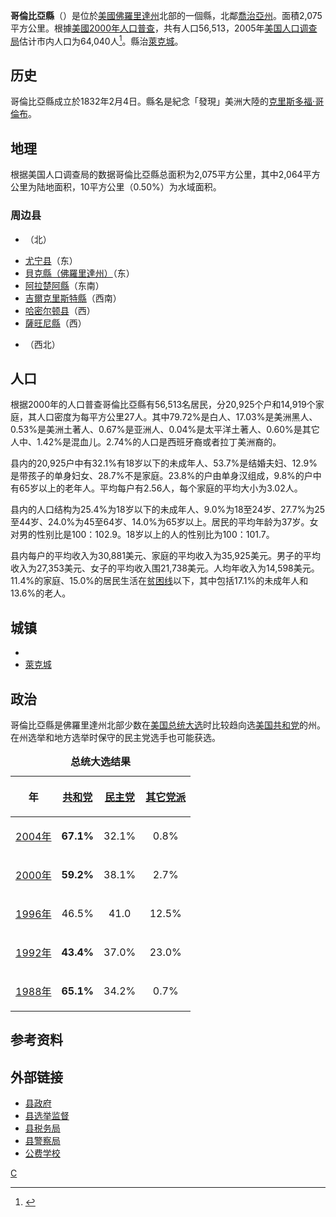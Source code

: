{{Otheruses|哥倫比亞縣|subject=美國佛羅里達州的一個縣|other=同名的縣}}
{{Infobox U.S. County|
 county  = 哥倫比亞縣|
 state = 佛羅里達州 |
 en county  = Columbia County|
 en state = Florida |
 seal = |
 map size= 250 |
 founded = 1832年2月4日|
 seat = [[萊克城_(佛羅里達州)|萊克城]] | 
 area = 2,075 [[平方公里|km²]] (801 [[平方米英里|mi²]]) |
 area land  = 2,064 km² (797 mi²) |
 area water = 10 km² (4 mi²) |
 area percentage = 0.50% |
 census yr = 2000|
 pop = 56,513 |
 density = 27|
 web = www.columbiacountyfla.com|
|}}
'''哥倫比亞縣'''（{{lang-en|Columbia County}}）是位於[[美國|美國]][[佛羅里達州|佛羅里達州]]北部的一個縣，北鄰[[喬治亞州|喬治亞州]]。面積2,075平方公里。根據[[美國2000年人口普查|美國2000年人口普查]]，共有人口56,513，2005年[[美国人口调查局|美国人口调查局]]估计市内人口为64,040人<ref>{{Cite web |url=http://www.census.gov/popest/counties/tables/CO-EST2005-01-12.xls |title=存档副本 |access-date=2007-03-09 |archive-url=https://web.archive.org/web/20061015045334/http://www.census.gov/popest/counties/tables/CO-EST2005-01-12.xls |archive-date=2006-10-15 |dead-url=yes }}</ref>。縣治[[萊克城_(佛羅里達州)|萊克城]]。

==历史==
哥倫比亞縣成立於1832年2月4日。縣名是紀念「發現」美洲大陸的[[克里斯多福·哥倫布|克里斯多福·哥倫布]]。

==地理==
根据美国人口调查局的数据哥倫比亞縣总面积为2,075平方公里，其中2,064平方公里为陆地面积，10平方公里（0.50%）为水域面积。

===周边县===
*{{lang|en|Clinch County, Georgia}}（北）
*[[尤宁县_(佛罗里达州)|尤宁县]]（东）
*[[貝克縣_(佛羅里達州)|貝克縣（佛羅里達州）]]（东）
*[[阿拉楚阿縣_(佛羅里達州)|阿拉楚阿縣]]（东南）
*[[吉爾克里斯特縣_(佛羅里達州)|吉爾克里斯特縣]]（西南）
*[[哈密尔顿县_(佛罗里达州)|哈密尔顿县]]（西）
*[[薩旺尼縣_(佛羅里達州)|薩旺尼縣]]（西）
*{{lang|en|Echols County, Georgia}}（西北）

==人口==
根据2000年的人口普查哥倫比亞縣有56,513名居民，分20,925个户和14,919个家庭，其人口密度为每平方公里27人。其中79.72%是白人、17.03%是美洲黑人、0.53%是美洲土著人、0.67%是亚洲人、0.04%是太平洋土著人、0.60%是其它人中、1.42%是混血儿。2.74%的人口是西班牙裔或者拉丁美洲裔的。

县内的20,925户中有32.1%有18岁以下的未成年人、53.7%是结婚夫妇、12.9%是带孩子的单身妇女、28.7%不是家庭。23.8%的户由单身汉组成，9.8%的户中有65岁以上的老年人。平均每户有2.56人，每个家庭的平均大小为3.02人。

县内的人口结构为25.4%为18岁以下的未成年人、9.0%为18至24岁、27.7%为25至44岁、24.0%为45至64岁、14.0%为65岁以上。居民的平均年龄为37岁。女对男的性别比是100：102.9。18岁以上的人的性别比为100：101.7。

县内每户的平均收入为30,881美元、家庭的平均收入为35,925美元。男子的平均收入为27,353美元、女子的平均收入围21,738美元。人均年收入为14,598美元。11.4%的家庭、15.0%的居民生活在[[贫困线|贫困线]]以下，其中包括17.1%的未成年人和13.6%的老人。

==城镇==
*{{lang|en|Fort White, Florida}}
*[[萊克城_(佛羅里達州)|萊克城]]

==政治==
哥倫比亞縣是佛羅里達州北部少数在[[美国总统大选|美国总统大选]]时比较趋向选[[美国共和党|美国共和党]]的州。在州选举和地方选举时保守的民主党选手也可能获选。
{| align="center" border="2" cellpadding="4" cellspacing="0" style="margin: 1em 1em 1em 0; border: 1px #aaa solid; border-collapse: collapse; font-size: 95%;"
|+ '''总统大选结果'''
|- bgcolor=orange
! 年
! [[美国共和党|共和党]]
! [[美国民主党|民主党]]
! [[其它党派|其它党派]]
|-
|align="center" bgcolor="#f0f0ff"|[[2004年美国总统选举|2004年]]
|align="center" bgcolor="#fff3f3"|'''67.1%'''
|align="center" bgcolor="#f0f0ff"|32.1% 
|align="center" bgcolor="#f0f0ff"|0.8% 
|-
|align="center" bgcolor="#f0f0ff"|[[2000年美国总统选举|2000年]]
|align="center" bgcolor="#fff3f3"|'''59.2% '''
|align="center" bgcolor="#f0f0ff"|38.1%
|align="center" bgcolor="#f0f0ff"|2.7%
|-
|align="center" bgcolor="#f0f0ff"|[[1996年美国总统选举|1996年]]
|align="center" bgcolor="#fff3f3"|46.5%
|align="center" bgcolor="#f0f0ff"|41.0 
|align="center" bgcolor="#f0f0ff"|12.5% 
|-
|align="center" bgcolor="#f0f0ff"|[[1992年美国总统选举|1992年]]
|align="center" bgcolor="#fff3f3"|'''43.4%''' 
|align="center" bgcolor="#f0f0ff"|37.0%
|align="center" bgcolor="#f0f0ff"|23.0% 
|-
|align="center" bgcolor="#fff3f3"|[[1988年美国总统选举|1988年]]
|align="center" bgcolor="#fff3f3"|'''65.1%''' 
|align="center" bgcolor="#f0f0ff"|34.2% 
|align="center" bgcolor="#f0f0ff"|0.7%
|}

==参考资料==
<references />

==外部链接==
*[http://www.columbiacountyfla.com/ 县政府]{{Wayback|url=http://www.columbiacountyfla.com/ |date=20171022033343 }} 
*[https://web.archive.org/web/20041130165531/http://cceofl.com/ 县选举监督]
*[http://www.columbiataxcollector.com/ 县税务局]{{Wayback|url=http://www.columbiataxcollector.com/ |date=20201219153000 }}
*[https://web.archive.org/web/20041207115739/http://sheriff.columbiacountyfla.com/ 县警察局]
*[http://www.columbia.k12.fl.us/ 公费学校]{{Wayback|url=http://www.columbia.k12.fl.us/ |date=20201129004837 }}

{{哥倫比亞縣 (佛羅里達州)}}
{{Florida}}

[[Category:佛羅里達州行政區劃|C]]